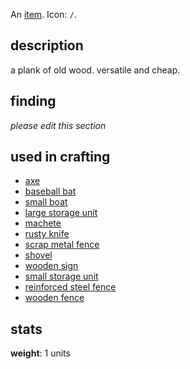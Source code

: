 {{FixTitle}}
An [[items|item]]. Icon: <code><nowiki>/</nowiki></code>.

== description ==

a plank of old wood. versatile and cheap.

== finding ==

''please edit this section''

== used in crafting ==

* [[axe]]
* [[baseball bat]]
* [[small boat]]
* [[large storage unit]]
* [[machete]]
* [[rusty knife]]
* [[scrap metal fence]]
* [[shovel]]
* [[wooden sign]]
* [[small storage unit]]
* [[reinforced steel fence]]
* [[wooden fence]]

== stats ==

'''weight''': 1 units